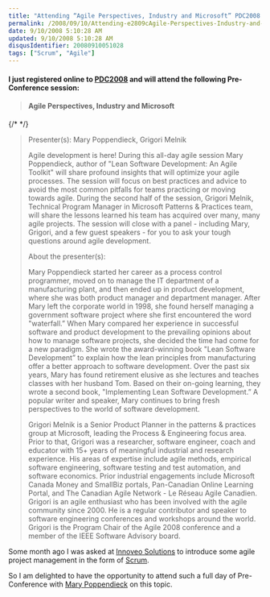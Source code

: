 ```yaml
---
title: "Attending “Agile Perspectives, Industry and Microsoft” PDC2008 Pre-Conference Session"
permalink: /2008/09/10/Attending-e2809cAgile-Perspectives-Industry-and-Microsofte2809d-PDC2008-Pre-Conference-Session/
date: 9/10/2008 5:10:28 AM
updated: 9/10/2008 5:10:28 AM
disqusIdentifier: 20080910051028
tags: ["Scrum", "Agile"]
---
```

#### I just registered online to [PDC2008](http://www.microsoftpdc.com/Default.aspx) and will attend the following Pre-Conference session:

> #### Agile Perspectives, Industry and Microsoft
{/* <!-- more --> */}
> 
> Presenter(s): Mary Poppendieck, Grigori Melnik
> 
> Agile development is here! During this all-day agile session Mary Poppendieck, author of "Lean Software Development: An Agile Toolkit" will share profound insights that will optimize your agile processes. The session will focus on best practices and advice to avoid the most common pitfalls for teams practicing or moving towards agile. During the second half of the session, Grigori Melnik, Technical Program Manager in Microsoft Patterns & Practices team, will share the lessons learned his team has acquired over many, many agile projects. The session will close with a panel - including Mary, Grigori, and a few guest speakers - for you to ask your tough questions around agile development.
> 
> About the presenter(s):
> 
> Mary Poppendieck started her career as a process control programmer, moved on to manage the IT department of a manufacturing plant, and then ended up in product development, where she was both product manager and department manager. After Mary left the corporate world in 1998, she found herself managing a government software project where she first encountered the word "waterfall.” When Mary compared her experience in successful software and product development to the prevailing opinions about how to manage software projects, she decided the time had come for a new paradigm. She wrote the award-winning book "Lean Software Development” to explain how the lean principles from manufacturing offer a better approach to software development. Over the past six years, Mary has found retirement elusive as she lectures and teaches classes with her husband Tom. Based on their on-going learning, they wrote a second book, "Implementing Lean Software Development.” A popular writer and speaker, Mary continues to bring fresh perspectives to the world of software development.
> 
> Grigori Melnik is a Senior Product Planner in the patterns & practices group at Microsoft, leading the Process & Engineering focus area. Prior to that, Grigori was a researcher, software engineer, coach and educator with 15+ years of meaningful industrial and research experience. His areas of expertise include agile methods, empirical software engineering, software testing and test automation, and software economics. Prior industrial engagements include Microsoft Canada Money and SmallBiz portals, Pan-Canadian Online Learning Portal, and The Canadian Agile Network - Le Réseau Agile Canadien. Grigori is an agile enthusiast who has been involved with the agile community since 2000. He is a regular contributor and speaker to software engineering conferences and workshops around the world. Grigori is the Program Chair of the Agile 2008 conference and a member of the IEEE Software Advisory board.

Some month ago I was asked at [Innoveo Solutions](http://www.innoveo.com/) to introduce some agile project management in the form of [Scrum](http://en.wikipedia.org/wiki/Scrum_(development)).

So I am delighted to have the opportunity to attend such a full day of Pre-Conference with [Mary Poppendieck](http://www.poppendieck.com/) on this topic.

